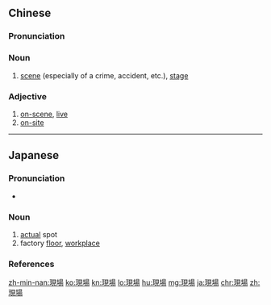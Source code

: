 {{also|现场}}
==Chinese==
{{zh-forms|s=现场}}

===Pronunciation===
{{zh-pron
|m=xiàn場
|c=jin6 coeng4
|h=pfs=hien-chhòng
|mn=qz,tw,xm:hiān-tiûⁿ/zz:hiān-tiôⁿ
|cat=n
}}

===Noun===
{{zh-noun}}

# [[scene]] (especially of a crime, accident, etc.), [[stage]]

===Adjective===
{{zh-adj}}
# [[on-scene]], [[live]]
# [[on-site]]

----

==Japanese==
{{ja-kanjitab|げん|ば|yomi=ok}}

===Pronunciation===
* {{ja-pron|げんば|y=j|acc=0|acc_ref=NHK}}

===Noun===
{{ja-noun|げんば}}

# [[actual]] spot
# factory [[floor]], [[workplace]]

===References===
<references/>

[[zh-min-nan:現場]]
[[ko:現場]]
[[kn:現場]]
[[lo:現場]]
[[hu:現場]]
[[mg:現場]]
[[ja:現場]]
[[chr:現場]]
[[zh:現場]]